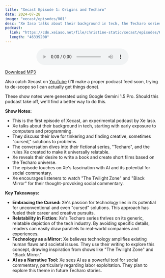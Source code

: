 ```yaml
---
title: "Xecast Episode 1: Origins and Techaro"
date: 2024-07-28
image: "xecast/episodes/001"
desc: "Xe Iaso talks about their background in tech, the Techaro series, and AI."
podcast:
  link: "https://cdn.xeiaso.net/file/christine-static/xecast/episodes/001.mp3"
  length: "46339200"
---
```


<Picture path="xecast/episodes/001" />

<center>
  <audio controls>
    <source
      src="https://cdn.xeiaso.net/file/christine-static/xecast/episodes/001.mp3"
      type="audio/mpeg"
    />
    Your browser does not support the audio element.
  </audio>
</center>

[Download MP3](https://cdn.xeiaso.net/file/christine-static/xecast/episodes/001.mp3)

Also catch Xecast on [YouTube](https://www.youtube.com/playlist?list=PLJDDsMrk2tSHFmE_KAQ8YzL6TzrNdCFrC) (I'll make a proper podcast feed soon, trying to de-scope so I can actually get things done).

<Conv name="Mimi" mood="happy">
  These show notes were generated using Google Gemini 1.5 Pro. Should this
  podcast take off, we'll find a better way to do this.
</Conv>

**Show Notes:**

- This is the first episode of Xecast, an experimental podcast by Xe Iaso.
- Xe talks about their background in tech, starting with early exposure to computers and programming.
- They discuss their love for tinkering and finding creative, sometimes "cursed," solutions to problems.
- The conversation dives into their fictional series, "Techaro", and the rules Xe created to make it universally relatable.
- Xe reveals their desire to write a book and create short films based on the Techaro universe.
- The episode touches on Xe's fascination with AI and its potential for social commentary.
- Xe encourages listeners to watch "The Twilight Zone" and "Black Mirror" for their thought-provoking social commentary.

**Key Takeaways:**

- **Embracing the Cursed:** Xe's passion for technology lies in its potential for unconventional and even "cursed" solutions. This approach has fueled their career and creative pursuits.
- **Relatability in Fiction:** Xe's Techaro series thrives on its generic, relatable depiction of the tech industry. By avoiding specific details, readers can easily draw parallels to real-world companies and experiences.
- **Technology as a Mirror:** Xe believes technology amplifies existing human flaws and societal issues. They use their writing to explore this concept, drawing inspiration from shows like "The Twilight Zone" and "Black Mirror."
- **AI as a Narrative Tool:** Xe sees AI as a powerful tool for social commentary, particularly regarding labor exploitation. They plan to explore this theme in future Techaro stories.
